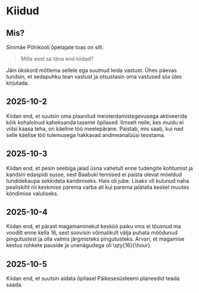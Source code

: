 # Kiidud

## Mis?

Sinimäe Põhikooli õpetajate toas on silt:

> Mille eest sa täna end kiidad?

Jäin ükskord mõtlema sellele ega suutnud leida vastust. Ühes päevas tundsin, et sedapuhku tean vastust ja otsustasin oma vastused siia üles kirjutada.

## 2025-10-2

Kiidan end, et suutsin oma plaanitud meisterdamistegevusega aktiveerida kõik kohalolnud kaheksanda taseme õpilased. Ilmselt neile, kes muidu ei viitsi kaasa teha, on käeline töö meelepärane. Paistab, mis saab, kui nad selle käelise töö tulemusega hakkavad andmeanalüüsi teostama.

## 2025-10-3

Kiidan end, et pesin seebiga jalad üsna vahetult enne tudengite kohtumist ja kandsin edaspidi susse, sest Baabuki tennised ei paista olevat mõeldud tundidekaupa sokkideta kandmiseks. Hais oli jube. Lisaks oli kulunud naha pealiskiht nii keskmise parema varba all kui parema jalatalla keskel muutes kõndimise valuliseks.

## 2025-10-4

Kiidan end, et pärast magamaminekut kesköö paiku vms ei tõusnud ma voodilt enne kella 16, sest soovisin võimalikult välja puhata möödunud pingutustest ja olla valmis järgmisteks pingutusteks. Arvan, et magamise kestus rohkete pauside ja unenägudega oli \\qty{16}{\\hour}.

## 2025-10-5

Kiidan end, et suutsin aidata õpilasel Päikesesüsteemi planeedid teada saada.
